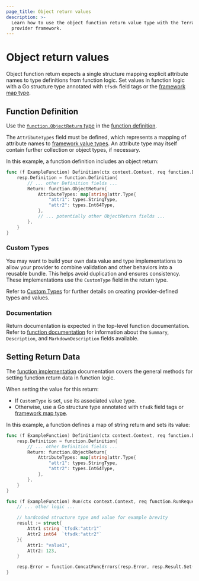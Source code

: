 ```yaml
---
page_title: Object return values
description: >-
  Learn how to use the object function return value type with the Terraform
  provider framework.
---
```


# Object return values

Object function return expects a single structure mapping explicit attribute names to type definitions from function logic. Set values in function logic with a Go structure type annotated with `tfsdk` field tags or the [framework map type](/terraform/plugin/framework/handling-data/types/map).

## Function Definition

Use the [`function.ObjectReturn` type](https://pkg.go.dev/github.com/hashicorp/terraform-plugin-framework/function#ObjectReturn) in the [function definition](/terraform/plugin/framework/functions/implementation#definition-method).

The `AttributeTypes` field must be defined, which represents a mapping of attribute names to [framework value types](/terraform/plugin/framework/handling-data/types). An attribute type may itself contain further collection or object types, if necessary.

In this example, a function definition includes an object return:

```go
func (f ExampleFunction) Definition(ctx context.Context, req function.DefinitionRequest, resp *function.DefinitionResponse) {
    resp.Definition = function.Definition{
        // ... other Definition fields ...
        Return: function.ObjectReturn{
            AttributeTypes: map[string]attr.Type{
                "attr1": types.StringType,
                "attr2": types.Int64Type,
            },
            // ... potentially other ObjectReturn fields ...
        },
    }
}
```

### Custom Types

You may want to build your own data value and type implementations to allow your provider to combine validation and other behaviors into a reusable bundle. This helps avoid duplication and ensures consistency. These implementations use the `CustomType` field in the return type.

Refer to [Custom Types](/terraform/plugin/framework/handling-data/types/custom) for further details on creating provider-defined types and values.

### Documentation

Return documentation is expected in the top-level function documentation. Refer to [function documentation](/terraform/plugin/framework/functions/documentation) for information about the `Summary`, `Description`, and `MarkdownDescription` fields available.

## Setting Return Data

The [function implementation](/terraform/plugin/framework/functions/implementation) documentation covers the general methods for setting function return data in function logic.

When setting the value for this return:

* If `CustomType` is set, use its associated value type.
* Otherwise, use a Go structure type annotated with `tfsdk` field tags or [framework map type](/terraform/plugin/framework/handling-data/types/map).

In this example, a function defines a map of string return and sets its value:

```go
func (f ExampleFunction) Definition(ctx context.Context, req function.DefinitionRequest, resp *function.DefinitionResponse) {
    resp.Definition = function.Definition{
        // ... other Definition fields ...
        Return: function.ObjectReturn{
            AttributeTypes: map[string]attr.Type{
                "attr1": types.StringType,
                "attr2": types.Int64Type,
            },
        },
    }
}

func (f ExampleFunction) Run(ctx context.Context, req function.RunRequest, resp *function.RunResponse) {
    // ... other logic ...

    // hardcoded structure type and value for example brevity
    result := struct{
        Attr1 string `tfsdk:"attr1"`
        Attr2 int64  `tfsdk:"attr2"`
    }{
        Attr1: "value1",
        Attr2: 123,
    }

    resp.Error = function.ConcatFuncErrors(resp.Error, resp.Result.Set(ctx, &result))
}
```
